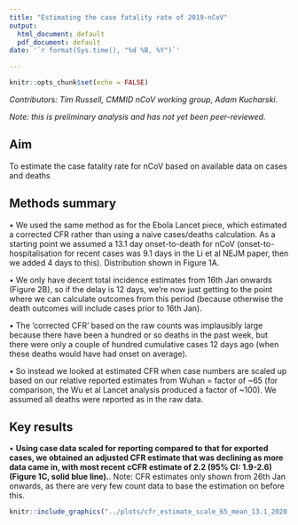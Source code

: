 ```yaml
---
title: "Estimating the case fatality rate of 2019-nCoV"
output:
  html_document: default
  pdf_document: default
date: '`r format(Sys.time(), "%d %B, %Y")`'

---
```


```r
knitr::opts_chunk$set(echo = FALSE)
```

*Contributors: Tim Russell, CMMID nCoV working group, Adam Kucharski.*

*Note: this is preliminary analysis and has not yet been peer-reviewed.*

## Aim

To estimate the case fatality rate for nCoV based on available data on cases and deaths

## Methods summary

• We used the same method as for the Ebola Lancet piece, which estimated a corrected CFR rather than using a naive cases/deaths calculation. As a starting point we assumed a 13.1 day onset-to-death for nCoV (onset-to-hospitalisation for recent cases was 9.1 days in the Li et al NEJM paper, then we added 4 days to this). Distribution shown in Figure 1A.

• We only have decent total incidence estimates from 16th Jan onwards (Figure 2B), so if the delay is 12 days, we're now just getting to the point where we can calculate outcomes from this period (because otherwise the death outcomes will include cases prior to 16th Jan). 

• The 'corrected CFR' based on the raw counts was implausibly large because there have been a hundred or so deaths in the past week, but there were only a couple of hundred cumulative cases 12 days ago (when these deaths would have had onset on average).

• So instead we looked at estimated CFR when case numbers are scaled up based on our relative reported estimates from Wuhan = factor of ~65 (for comparison, the Wu et al Lancet analysis produced a factor of ~100). We assumed all deaths were reported as in the raw data.

## Key results

• **Using case data scaled for reporting compared to that for exported cases, we obtained an adjusted CFR estimate that was declining as more data came in, with most recent cCFR estimate of 2.2 (95% CI: 1.9-2.6) (Figure 1C, solid blue line).**. Note: CFR estimates only shown from 26th Jan onwards, as there are very few count data to base the estimation on before this.

```r
knitr::include_graphics("../plots/cfr_estimate_scale_65_mean_13.1_2020-01-30.png")
```
